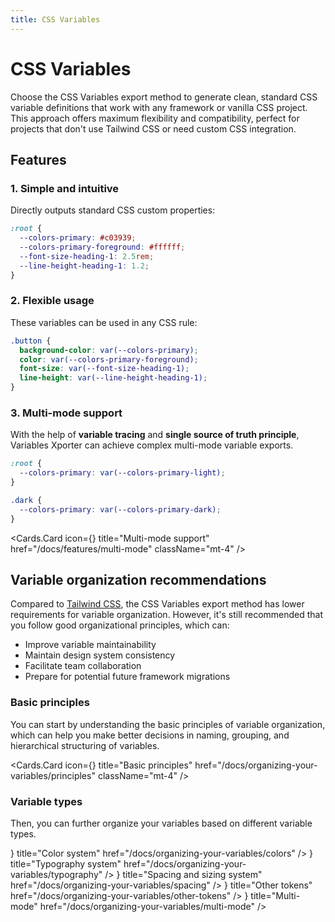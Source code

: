 ```yaml
---
title: CSS Variables
---
```



# CSS Variables

Choose the CSS Variables export method to generate clean, standard CSS variable definitions that work with any framework or vanilla CSS project. This approach offers maximum flexibility and compatibility, perfect for projects that don't use Tailwind CSS or need custom CSS integration.

## Features

### 1. Simple and intuitive

Directly outputs standard CSS custom properties:

```css
:root {
  --colors-primary: #c03939;
  --colors-primary-foreground: #ffffff;
  --font-size-heading-1: 2.5rem;
  --line-height-heading-1: 1.2;
}
```

### 2. Flexible usage

These variables can be used in any CSS rule:

```css
.button {
  background-color: var(--colors-primary);
  color: var(--colors-primary-foreground);
  font-size: var(--font-size-heading-1);
  line-height: var(--line-height-heading-1);
}
```

### 3. Multi-mode support

With the help of **variable tracing** and **single source of truth principle**, Variables Xporter can achieve complex multi-mode variable exports.

```css
:root {
  --colors-primary: var(--colors-primary-light);
}

.dark {
  --colors-primary: var(--colors-primary-dark);
}
```



  <Cards.Card
    icon={<Columns3 />}
    title="Multi-mode support"
    href="/docs/features/multi-mode"
    className="mt-4"
  />

## Variable organization recommendations

Compared to [Tailwind CSS](/docs/export-modes/tailwind), the CSS Variables export method has lower requirements for variable organization. However, it's still recommended that you follow good organizational principles, which can:

- Improve variable maintainability
- Maintain design system consistency
- Facilitate team collaboration
- Prepare for potential future framework migrations

### Basic principles

You can start by understanding the basic principles of variable organization, which can help you make better decisions in naming, grouping, and hierarchical structuring of variables.


  <Cards.Card
    icon={<BookOpenCheck  />}
    title="Basic principles"
    href="/docs/organizing-your-variables/principles"
    className="mt-4"
  />

### Variable types

Then, you can further organize your variables based on different variable types.

<Cards>
  <Cards.Card
    icon={<Palette />}
    title="Color system"
    href="/docs/organizing-your-variables/colors"
  />
  <Cards.Card
    icon={<Type />}
    title="Typography system"
    href="/docs/organizing-your-variables/typography"
  />
  <Cards.Card
    icon={<Ruler />}
    title="Spacing and sizing system"
    href="/docs/organizing-your-variables/spacing"
  />
  <Cards.Card
    icon={<Box/>}
    title="Other tokens"
    href="/docs/organizing-your-variables/other-tokens"
  />
  <Cards.Card
    icon={<Columns3 />}
    title="Multi-mode"
    href="/docs/organizing-your-variables/multi-mode"
  />
</Cards>
